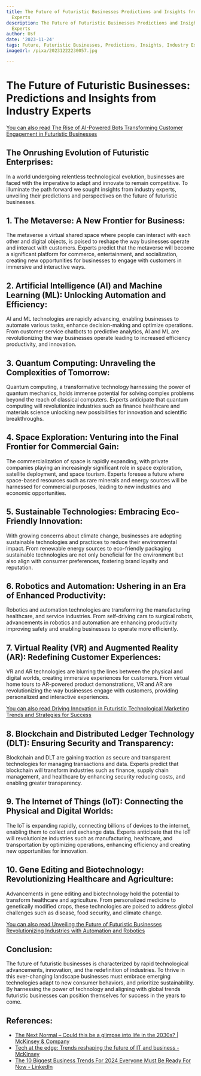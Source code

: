 ```yaml
---
title: The Future of Futuristic Businesses Predictions and Insights from Industry
  Experts
description: The Future of Futuristic Businesses Predictions and Insights from Industry
  Experts
author: Usf
date: '2023-11-24'
tags: Future, Futuristic Businesses, Predictions, Insights, Industry Experts
imageUrl: /pixa/20231222230057.jpg

---
```

# The Future of Futuristic Businesses: Predictions and  Insights from Industry Experts

[You can also read The Rise of AI-Powered Bots Transforming Customer Engagement in Futuristic  Businesses](The%20Rise%20of%20AI-Powered%20Bots%20Transforming%20Customer%20Engagement%20in%20Futuristic%20Businesses)


## The Onrushing Evolution of Futuristic Enterprises:
In a world undergoing relentless technological evolution, businesses are faced with the imperative to adapt and innovate to remain competitive. To illuminate the path forward we sought insights from industry experts, unveiling their predictions and perspectives on the future of futuristic  businesses.

##  1. The Metaverse: A New Frontier for Business:
The metaverse a  virtual shared space where people can interact with each other and digital objects, is  poised  to reshape the way businesses operate and interact with customers. Experts predict that the metaverse will become a  significant platform for commerce, entertainment, and  socialization, creating new opportunities for businesses to engage with customers in immersive and interactive ways.

## 2. Artificial Intelligence (AI)  and Machine Learning (ML): Unlocking Automation and Efficiency:
AI and ML technologies are rapidly advancing, enabling businesses to automate  various tasks, enhance decision-making and optimize operations. From customer service chatbots to predictive analytics, AI and ML are revolutionizing the way businesses  operate leading to increased  efficiency productivity, and innovation.

## 3. Quantum Computing: Unraveling the Complexities of Tomorrow:
Quantum computing, a transformative technology harnessing the power of quantum mechanics, holds immense potential for solving complex problems beyond the reach of classical computers. Experts anticipate that quantum computing will revolutionize industries  such as finance healthcare and materials science unlocking new possibilities for  innovation and scientific breakthroughs.

##  4. Space Exploration: Venturing into the Final Frontier for Commercial Gain:
The commercialization of space is rapidly expanding, with private  companies playing an increasingly  significant role in space exploration, satellite  deployment, and space tourism. Experts  foresee a future where space-based resources such as rare minerals and energy sources will be harnessed for  commercial  purposes, leading  to new industries and economic  opportunities.

## 5.  Sustainable Technologies: Embracing Eco-Friendly Innovation:
With growing concerns  about climate change, businesses are adopting sustainable  technologies and practices to  reduce  their environmental impact.  From renewable energy sources to  eco-friendly packaging sustainable  technologies are not only beneficial for the environment but also align with consumer  preferences, fostering brand loyalty and reputation.

## 6. Robotics and Automation: Ushering in an Era of Enhanced  Productivity:
Robotics and automation technologies are  transforming the manufacturing healthcare, and service  industries. From  self-driving cars  to surgical robots, advancements in robotics and automation are  enhancing productivity improving safety  and  enabling businesses  to operate more efficiently.

## 7. Virtual Reality (VR) and Augmented Reality (AR): Redefining Customer  Experiences:
VR and AR  technologies are blurring the lines between the  physical and digital worlds, creating immersive experiences  for customers. From virtual home tours  to AR-powered product demonstrations, VR and AR are revolutionizing the way businesses engage with  customers, providing personalized and interactive  experiences.

[You can also read Driving Innovation in Futuristic Technological Marketing Trends  and Strategies for Success](Driving%20Innovation%20in%20Futuristic%20Technological%20Marketing%20Trends%20and%20Strategies%20for%20Success)


## 8. Blockchain and Distributed Ledger Technology (DLT): Ensuring Security and Transparency:
Blockchain  and DLT are gaining traction as secure and transparent technologies for managing transactions and data. Experts predict that blockchain will transform industries such as finance, supply chain management, and healthcare by enhancing security reducing costs, and enabling greater transparency.

##  9. The  Internet of Things (IoT): Connecting the  Physical and Digital Worlds:
The IoT is expanding rapidly, connecting billions of devices to the internet, enabling them  to collect and exchange data. Experts anticipate that the IoT  will revolutionize industries such as manufacturing, healthcare, and transportation by optimizing operations, enhancing efficiency and creating new opportunities for innovation.

## 10. Gene Editing and Biotechnology: Revolutionizing Healthcare and Agriculture:
Advancements  in gene editing and biotechnology hold  the potential to  transform healthcare  and agriculture. From personalized  medicine to genetically modified crops, these technologies are poised to  address global challenges such  as disease, food security, and climate change.

[You can also read Unveiling the Future of Futuristic Businesses Revolutionizing Industries with Automation  and Robotics](Unveiling%20the%20Future%20of%20Futuristic%20Businesses%20Revolutionizing%20Industries%20with%20Automation%20and%20Robotics)


## Conclusion:
The future of futuristic businesses is characterized by rapid technological advancements, innovation, and the redefinition of industries. To thrive in this ever-changing landscape businesses must  embrace emerging technologies adapt to new consumer behaviors, and prioritize sustainability. By harnessing the power of technology and  aligning  with global trends futuristic businesses  can position themselves for success in the years to come.

## References:
- [The Next Normal – Could this be a glimpse into life in the 2030s? | McKinsey & Company](https://www.mckinsey.com/featured-insights/the-next-normal/2030s)
- [Tech at the edge: Trends reshaping the future of IT and business - McKinsey](https://www.mckinsey.com/capabilities/mckinsey-digital/our-insights/tech-at-the-edge-trends-reshaping-the-future-of-it-and-business)
- [The 10 Biggest Business Trends For 2024 Everyone Must Be Ready For Now - LinkedIn](https://www.linkedin.com/pulse/10-biggest-business-trends-2024-everyone-must-ready-now-bernard-marr)

